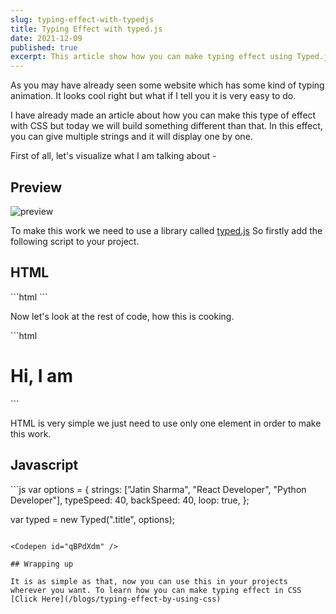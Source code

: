```yaml
---
slug: typing-effect-with-typedjs
title: Typing Effect with typed.js
date: 2021-12-09
published: true
excerpt: This article show how you can make typing effect using Typed.js, In this you can pass array as argument and it will iterate over that and will show you the result in the typing form.
---
```


As you may have already seen some website which has some kind of typing animation. It looks cool right but what if I tell you it is very easy to do.

I have already made an article about how you can make this type of effect with CSS but today we will build something different than that. In this effect, you can give multiple strings and it will display one by one.

First of all, let's visualize what I am talking about -

## Preview

![preview](https://i.imgur.com/0vwGdE4.gif)

To make this work we need to use a library called [typed.js](https://mattboldt.github.io/typed.js/) So firstly add the following script to your project.

## HTML
<CodeTitle lang="html" title="index.html" />
```html
<script src="https://cdn.jsdelivr.net/npm/typed.js@2.0.12"></script>
```

Now let's look at the rest of code, how this is cooking.

<CodeTitle lang="html" title="index.html" />
```html
<h1>Hi, I am <span class="title"></span></h1>
```

HTML is very simple we just need to use only one element in order to make this work.

## Javascript
<CodeTitle lang="js" title="script.js" />
```js
var options = {
  strings: ["Jatin Sharma", "React Developer", "Python Developer"],
  typeSpeed: 40,
  backSpeed: 40,
  loop: true,
};

var typed = new Typed(".title", options);
```

<Codepen id="qBPdXdm" />

## Wrapping up

It is as simple as that, now you can use this in your projects wherever you want. To learn how you can make typing effect in CSS [Click Here](/blogs/typing-effect-by-using-css)

